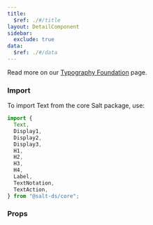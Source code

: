 ```yaml
---
title:
  $ref: ./#/title
layout: DetailComponent
sidebar:
  exclude: true
data:
  $ref: ./#/data
---
```


Read more on our [Typography Foundation](/salt/foundations/typography) page.

### Import

To import Text from the core Salt package, use:

```js
import {
  Text,
  Display1,
  Display2,
  Display3,
  H1,
  H2,
  H3,
  H4,
  Label,
  TextNotation,
  TextAction,
} from "@salt-ds/core";
```

### Props

<PropsTable packageName="core" componentName="Text" />

